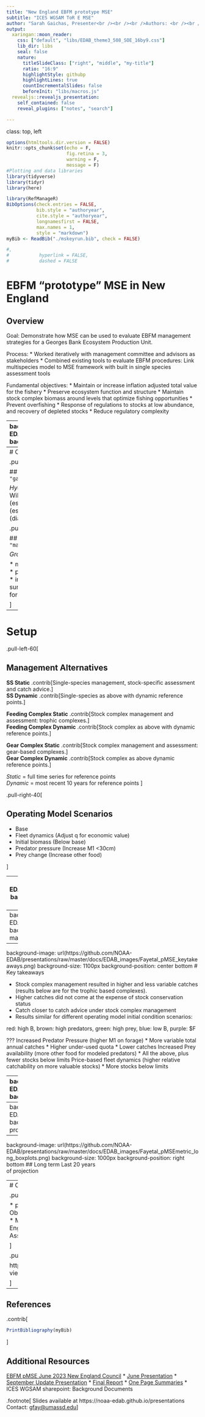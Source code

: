 ```yaml
---
title: "New England EBFM prototype MSE"
subtitle: "ICES WGSAM ToR E MSE"
author: "Sarah Gaichas, Presenter<br /><br /><br />Authors: <br /><br />Gavin Fay (UMass Dartmouth)<br />Lisa Kerr (GMRI/UMaine)<br />Madeleine Guyant (UMass Dartmouth)<br />Jerelle Jesse (GMRI/UMaine)<br />Emily Liljestrand (UMass/NEFSC)"
output:
  xaringan::moon_reader:
    css: ["default", "libs/EDAB_theme3_508_SOE_16by9.css"]
    lib_dir: libs
    seal: false
    nature:
      titleSlideClass: ["right", "middle", "my-title"]
      ratio: "16:9"
      highlightStyle: githubp
      highlightLines: true
      countIncrementalSlides: false
      beforeInit: "libs/macros.js"
  revealjs::revealjs_presentation:
    self_contained: false
    reveal_plugins: ["notes", "search"]

---
```

class: top, left

```r

options(htmltools.dir.version = FALSE)
knitr::opts_chunk$set(echo = F,
                      fig.retina = 3,
                      warning = F,
                      message = F)
#Plotting and data libraries
library(tidyverse)
library(tidyr)
library(here)
```

```r
library(RefManageR)
BibOptions(check.entries = FALSE,
           bib.style = "authoryear",
           cite.style = "authoryear",
           longnamesfirst = FALSE,
           max.names = 1,
           style = "markdown")
myBib <- ReadBib("./mskeyrun.bib", check = FALSE)

#,
#           hyperlink = FALSE,
#           dashed = FALSE

```

# EBFM "prototype" MSE in New England

## Overview

Goal: Demonstrate how MSE can be used to evaluate EBFM management strategies for a Georges Bank Ecosystem Production Unit.

Process:
*  Worked iteratively with management committee and advisors as stakeholders 
*  Combined existing tools to evaluate EBFM procedures: Link multispecies model to MSE framework with built in single species assessment tools

Fundamental objectives:
*  Maintain or increase inflation adjusted total value for the fishery
*  Preserve ecosystem function and structure
*  Maintain stock complex biomass around levels that optimize fishing opportunities 
*  Prevent overfishing
*  Response of regulations to stocks at low abundance, and recovery of depleted stocks
*  Reduce regulatory complexity

---
background-image: url(https://github.com/NOAA-EDAB/presentations/raw/master/docs/EDAB_images/pMSEhydra.png)
background-size: 830px
background-position: right

# [EBFM pMSE](https://d23h0vhsm26o6d.cloudfront.net/pMSE-Final-Report2.pdf) 

.pull-left-30[
## Gavin Fay, Lisa Kerr, Madeleine Guyant, Jerelle Jesse, Emily Liljestrand

Hydra: multispecies operating model conditioned on Georges Bank data within MSE framework as prototype test of EBFM strategies. 

Results: additional flexibility and increased yield possible with EBFM "ceilings and floors" without increased risk to single stocks.
]
.pull-right-70[]

---
# Operating model building blocks

.pull-left[

## Multispecies catch at length Hydra `r Cite(myBib, "gaichas_combining_2017")`

*Hydra-Associated GitHub repositories*
* hydra-sim (Simulation Model Wiki): https://github.com/NOAA-EDAB/hydra_sim/wiki
* hydra-sim (estimation fork): https://github.com/thefaylab/hydra_sim
* hydradata (estimation fork): https://github.com/thefaylab/hydradata
* hydra-diag (diagnostics): https://github.com/thefaylab/hydra_diag
]

.pull-right[

## Groundfish MSE framework `r Cite(myBib, "mazur_consequences_2023")`

*Groundfish MSE repository, branches, and tools*

* main branch (including wiki): https://github.com/lkerr/groundfish-MSE
* pMSE branch: https://github.com/lkerr/groundfish-MSE/tree/JJ-EBFM
* includes [ASAP model](https://noaa-fisheries-integrated-toolbox.github.io/ASAP) and Plan B smooth
* uses SAMtool state space surplus production assessment for complexes
* index-based "floors" for stocks within complexes

]

---
# Setup
.pull-left-60[

## Management Alternatives

**SS Static** .contrib[Single-species management, stock-specific assessment and catch advice.]  
**SS Dynamic** .contrib[Single-species as above with dynamic reference points.]  

**Feeding Complex Static** .contrib[Stock complex management and assessment: trophic complexes.]  
**Feeding Complex Dynamic** .contrib[Stock complex as above with dynamic reference points.]  

**Gear Complex Static** .contrib[Stock complex management and assessment: gear-based complexes.]  
**Gear Complex Dynamic** .contrib[Stock complex as above dynamic reference points.]  

*Static* = full time series for reference points  
*Dynamic* = most recent 10 years for reference points
]

.pull-right-40[

## Operating Model Scenarios

*  Base
*  Fleet dynamics (Adjust q for economic value)
*  Initial biomass (Below base)
*  Predator pressure (Increase M1 <30cm)
*  Prey change (Increase other food)

]

---
background-image: url(https://github.com/NOAA-EDAB/presentations/raw/master/docs/EDAB_images/Fayetal_pMSEss_alts.png)
background-size: 990px
background-position: center bottom
# Single species management alternatives

---
background-image: url(https://github.com/NOAA-EDAB/presentations/raw/master/docs/EDAB_images/Fayetal_pMSEms_alts.png)
background-size: 990px
background-position: center bottom
# Multispecies management alternatives

---
background-image: url(https://github.com/NOAA-EDAB/presentations/raw/master/docs/EDAB_images/Fayetal_pMSE_keytakeaways.png)
background-size: 1100px
background-position: center bottom
# Key takeaways

*  Stock complex management resulted in higher and less variable catches (results below are for the trophic based complexes).
*  Higher catches did not come at the expense of stock conservation status
*  Catch closer to catch advice under stock complex management
*  Results similar for different operating model initial condition scenarios: 

red: high B, brown: high predators, green: high prey, blue: low B, purple: $F

???
Increased Predator Pressure (higher M1 on forage)
*  More variable total annual catches
*  Higher under-used quota
*  Lower catches
Increased Prey availability (more other food for modeled predators)
*  All the above, plus fewer stocks below limits
Price-based fleet dynamics (higher relative catchability on more valuable stocks)
*  More stocks below limits


---
background-image: url(https://github.com/NOAA-EDAB/presentations/raw/master/docs/EDAB_images/Fayetal_pMSEradar_plot.png)
background-size: 700px
background-position: right

.pull-left-40[
# Relative performance of management alternatives
Points closer to the exterior edge indicate a better performance for the metric than points closer to the center.

*  Stock complex management generally out preformed single species based management.
*  Gear based complexes resulted in higher variability and more underutilized quota than the trophic based complexes.

]

---
background-image: url(https://github.com/NOAA-EDAB/presentations/raw/master/docs/EDAB_images/Fayetal_pMSEmetric_short_boxplots.png)
background-size: 1000px
background-position: right bottom
## Short term
First 5 years  
of projection

---
background-image: url(https://github.com/NOAA-EDAB/presentations/raw/master/docs/EDAB_images/Fayetal_pMSEmetric_long_boxplots.png)
background-size: 1000px
background-position: right bottom
## Long term
Last 20 years  
of projection

---
# Outreach materials

.pull-left[
## Summary pages

*  pMSE Overview  
*  Management Objectives and Performance Metrics 
*  Management Alternatives
*  Results Engagement 
*  Operating Models 
*  Assessment Models

]

.pull-right[
## Rshiny

https://gavinfay.shinyapps.io/results-viewer/

]
  
---
## References
.contrib[
```r
PrintBibliography(myBib)
```
]  

## Additional Resources

[EBFM pMSE June 2023 New England Council](https://www.nefmc.org/library/june-2023-ecosystem-based-fishery-management-ebfm-committee)
*  [June Presentation](https://d23h0vhsm26o6d.cloudfront.net/2_Draft-final-Prototype-Management-Evaluation-pMSE-simulation-results-and-output-2nd-mailing_2023-07-06-181333_tsor.pdf)
*  [September Update Presentation](https://docs.google.com/presentation/d/15C5KYXyPWy-TYKzAeWPsGH_FyvPLZJMf0mpqHJaqTjI/edit#slide=id.g279865ce07c_0_0)
*  [Final Report](https://d23h0vhsm26o6d.cloudfront.net/pMSE-Final-Report2.pdf)
*  [One Page Summaries](https://d23h0vhsm26o6d.cloudfront.net/4b_pMSE-one-page-sumamries_2023-07-06-181512_pgju.pdf)
*  ICES WGSAM sharepoint: Background Documents


.footnote[
Slides available at https://noaa-edab.github.io/presentations  
Contact: <gfay@umassd.edu>
]
